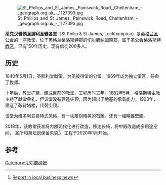 [[File:St_Phillips_and_St_James,_Painswick_Road,_Cheltenham_-_geograph.org.uk_-_1127393.jpg|right]]

'''莱克汉普顿圣腓利圣雅各堂'''（St Philip & St James, Leckhampton）是[[英格兰圣公会|英格兰圣公会]]的一座教堂，位于[[英格兰|英格兰]][[格洛斯特郡|格洛斯特郡]]的[[切尔滕纳姆|切尔滕纳姆]]南部，属于[[圣公会格洛斯特教区|圣公会格洛斯特教区]]，已有150年历史，现有信徒200多人。

==历史==
1840年5月1日，圣腓利堂献堂，为圣彼得堂的分堂。1869年成为独立堂区，任命了牧师。

十年后，教堂扩建，建成目前的教堂。工程历时三年。1882年5月，格洛斯特主教主持了献堂典礼，但该堂没有建造尖顶，因为超出了地基的承载能力。1903年，建造了鞍背塔楼，代替尖顶。

该堂为维多利亚哥特式风格，有一块雕刻精美的石雕，还有一幅晚餐壁画。


2018年，该教堂获准将内部现代化进行改造，移走长椅，将中殿改造成多用途空间， 圣所和祭坛则保留原貌<ref>[https://www.punchline-gloucester.com/articles/aanews/multi-million-pound-gloucestershire-church-transformation-gets-blessing Report in local business news]</ref>。工程于2020年1月开始。

{{coord|51|53|19|N|2|4|55|W|scale:10000|display=title}}

==参考==
{{reflist}}
[[Category:切尔滕纳姆|Category:切尔滕纳姆]]